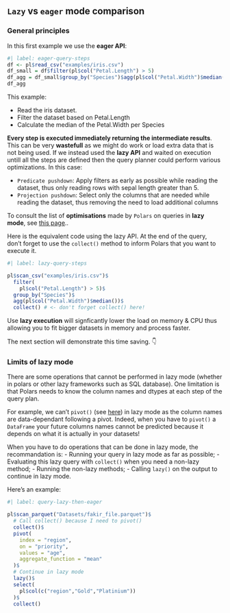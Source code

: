## `Lazy` vs `eager` mode comparison

### General principles

In this first example we use the **eager API**:

```r
#| label: eager-query-steps
df <- pl$read_csv("examples/iris.csv")
df_small = df$filter(pl$col("Petal.Length") > 5)
df_agg = df_small$group_by("Species")$agg(pl$col("Petal.Width")$median())
df_agg
```

This example:

- Read the iris dataset.
- Filter the dataset based on Petal.Length
- Calculate the median of the Petal.Width per Species

**Every step is executed immediately returning the intermediate results**. This can be very **wastefull** as we might do work or load extra data that is not being used.
If we instead used the **lazy API** and waited on execution untill all the steps are defined then the query planner could perform various optimizations. In this case:

- `Predicate pushdown`: Apply filters as early as possible while reading the dataset, thus only reading rows with sepal length greater than 5.
- `Projection pushdown`: Select only the columns that are needed while reading the dataset, thus removing the need to load additional columns

::: {.callout-tip}
To consult the list of **optimisations** made by `Polars` on queries in **lazy mode**, see [this page](https://pola-rs.github.io/polars-book/user-guide/lazy/optimizations/)..
:::

Here is the equivalent code using the lazy API. At the end of the query, don't forget to use the `collect()` method to inform Polars that you want to execute it.

```r
#| label: lazy-query-steps

pl$scan_csv("examples/iris.csv")$
  filter(
    pl$col("Petal.Length") > 5)$
  group_by("Species")$
  agg(pl$col("Petal.Width")$median())$
  collect() # <- don't forget collect() here!
```

::: {.callout-important}
Use **lazy execution** will signficantly lower the load on memory & CPU thus allowing you to fit bigger datasets in memory and process faster.
:::

The next section will demonstrate this time saving. 👇


### Limits of lazy mode

There are some operations that cannot be performed in lazy mode (whether in polars or other lazy frameworks such as SQL database). One limitation is that Polars needs to know the column names and dtypes at each step of the query plan.

For example, we can't `pivot()` (see [here](#pivot-a-dataframe)) in lazy mode as the column names are data-dependant following a pivot. Indeed, when you have to `pivot()` a `DataFrame` your future columns names cannot be predicted because it depends on what it is actually in your datasets!

When you have to do operations that can be done in lazy mode, the recommandation is:
- Running your query in lazy mode as far as possible;
- Evaluating this lazy query with `collect()` when you need a non-lazy method;
- Running the non-lazy methods;
- Calling `lazy()` on the output to continue in lazy mode.

Here's an example:

```r
#| label: query-lazy-then-eager

pl$scan_parquet("Datasets/fakir_file.parquet")$
  # Call collect() because I need to pivot()
  collect()$
  pivot(
    index = "region",
    on = "priority",
    values = "age",
    aggregate_function = "mean"
  )$
  # Continue in lazy mode
  lazy()$
  select(
    pl$col(c("region","Gold","Platinium"))
  )$
  collect()
```





